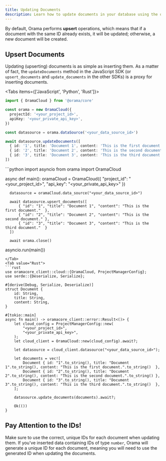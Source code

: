 ```yaml
---
title: Updating Documents
description: Learn how to update documents in your database using the official SDK.
---
```


By default, Orama performs **upsert** operations, which means that if a document with the same ID already exists, it will be updated; otherwise, a new document will be created.

## Upsert Documents

Updating (upserting) documents is as simple as inserting them. As a matter of fact, the `updateDocuments` method in the JavaScript SDK (or `upsert_documents` and `update_documents` in the other SDKs) is a proxy for inserting documents.

<Tabs items={['JavaScript', 'Python', 'Rust']}>
  <Tab value="Javascript">
  ```typescript
  import { OramaCloud } from '@orama/core'

  const orama = new OramaCloud({
    projectId: '<your_project_id>',
    apiKey: '<your_private_api_key>',
  })

  const datasource = orama.dataSource('<your_data_source_id>')

  await datasource.updateDocuments([
    { id: '1', title: 'Document 1', content: 'This is the first document.'  },
    { id: '2', title: 'Document 2', content: 'This is the second document.' },
    { id: '3', title: 'Document 3', content: 'This is the third document.'  }
  ])
  ```
  </Tab>
  <Tab value="Python">
  ```python
  import asyncio
  from orama import OramaCloud

  async def main():
      oramaCloud = OramaCloud({
          "project_id": "<your_project_id>",
          "api_key": "<your_private_api_key>"
      })

      datasource = oramaCloud.data_source("<your_data_source_id>")

      await datasource.upsert_documents([
          { "id": "1", "title": "Document 1", "content": "This is the first document."  },
          { "id": "2", "title": "Document 2", "content": "This is the second document." },
          { "id": "3", "title": "Document 3", "content": "This is the third document."  }
      ])

      await orama.close()

  asyncio.run(main())
  ```
  </Tab>
  <Tab value="Rust">
  ```rust
  use oramacore_client::cloud::{OramaCloud, ProjectManagerConfig};
  use serde::{Deserialize, Serialize};

  #[derive(Debug, Serialize, Deserialize)]
  struct Document {
      id: String,
      title: String,
      content: String,
  }

  #[tokio::main]
  async fn main() -> oramacore_client::error::Result<()> {
      let cloud_config = ProjectManagerConfig::new(
          "<your_project_id>",
          "<your_private_api_key>",
      );
      let cloud_client = OramaCloud::new(cloud_config).await?;

      let datasource = cloud_client.datasource("<your_data_source_id>");

      let documents = vec![
          Document { id: "1".to_string(), title: "Document 1".to_string(), content: "This is the first document.".to_string()  },
          Document { id: "2".to_string(), title: "Document 2".to_string(), content: "This is the second document.".to_string() },
          Document { id: "3".to_string(), title: "Document 3".to_string(), content: "This is the third document.".to_string()  },
      ];

      datasource.update_documents(documents).await?;

      Ok(())
  }
  ```
  </Tab>
</Tabs>

## Pay Attention to the IDs!

Make sure to use the correct, unique IDs for each document when updating them. If you've inserted data containing IDs of type `number`, Orama will generate a unique ID for each document, meaning you will need to use the generated ID when updating the documents.
